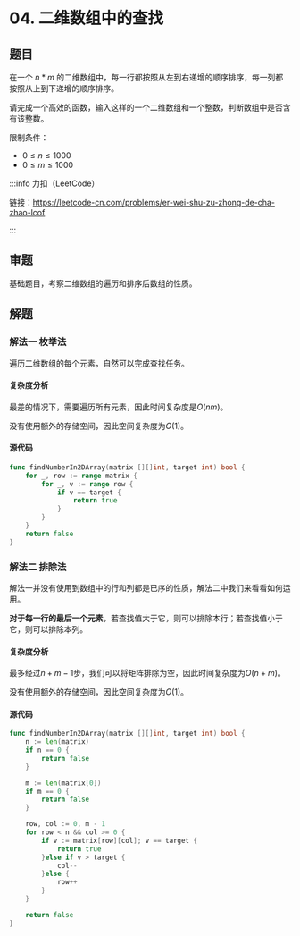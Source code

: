 
# 04. 二维数组中的查找

## 题目

在一个 $n * m$ 的二维数组中，每一行都按照从左到右递增的顺序排序，每一列都按照从上到下递增的顺序排序。

请完成一个高效的函数，输入这样的一个二维数组和一个整数，判断数组中是否含有该整数。

限制条件：
- $0 \leq n \leq1000$
- $0 \leq m \leq 1000$

:::info 力扣（LeetCode）

链接：https://leetcode-cn.com/problems/er-wei-shu-zu-zhong-de-cha-zhao-lcof

:::

## 审题

基础题目，考察二维数组的遍历和排序后数组的性质。

## 解题

### 解法一 枚举法

遍历二维数组的每个元素，自然可以完成查找任务。

#### 复杂度分析

最差的情况下，需要遍历所有元素，因此时间复杂度是$O(nm)$。

没有使用额外的存储空间，因此空间复杂度为$O(1)$。


#### 源代码

<Tabs>
  <TabItem value="go" label="Go" default>

```go
func findNumberIn2DArray(matrix [][]int, target int) bool {
    for _, row := range matrix {
        for _, v := range row {
            if v == target {
                return true
            }
        }
    }
    return false
}
```

  </TabItem>
</Tabs>

### 解法二 排除法

解法一并没有使用到数组中的行和列都是已序的性质，解法二中我们来看看如何运用。

**对于每一行的最后一个元素**，若查找值大于它，则可以排除本行；若查找值小于它，则可以排除本列。

#### 复杂度分析

最多经过$n+m-1$步，我们可以将矩阵排除为空，因此时间复杂度为$O(n+m)$。

没有使用额外的存储空间，因此空间复杂度为$O(1)$。

#### 源代码

<Tabs>
  <TabItem value="go" label="Go" default>

```go
func findNumberIn2DArray(matrix [][]int, target int) bool {
    n := len(matrix)
    if n == 0 {
        return false
    }

    m := len(matrix[0])
    if m == 0 {
        return false
    }

    row, col := 0, m - 1
    for row < n && col >= 0 {
        if v := matrix[row][col]; v == target {
            return true
        }else if v > target {
            col--
        }else {
            row++
        }
    }

    return false
}
```

  </TabItem>
</Tabs>
